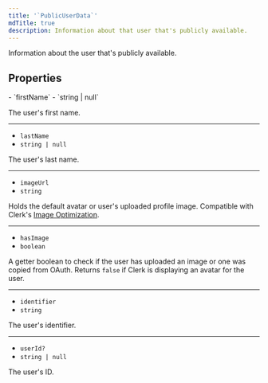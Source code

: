 ```yaml
---
title: '`PublicUserData`'
mdTitle: true
description: Information about that user that's publicly available.
---
```


Information about the user that's publicly available.

## Properties

<Properties>
  - `firstName`
  - `string | null`

  The user's first name.

  ---

  - `lastName`
  - `string | null`

  The user's last name.

  ---

  - `imageUrl`
  - `string`

  Holds the default avatar or user's uploaded profile image. Compatible with Clerk's [Image Optimization](/docs/guides/image-optimization/imageurl-image-optimization).

  ---

  - `hasImage`
  - `boolean`

  A getter boolean to check if the user has uploaded an image or one was copied from OAuth. Returns `false` if Clerk is displaying an avatar for the user.

  ---

  - `identifier`
  - `string`

  The user's identifier.

  ---

  - `userId?`
  - `string | null`

  The user's ID.
</Properties>
